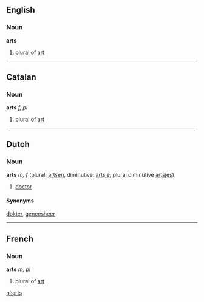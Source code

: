 ==English==
=== Noun ===
'''arts''' 

#plural of [[art]]

----

== Catalan ==
=== Noun ===

'''arts''' ''f, pl''

#plural of [[art]]

----
== Dutch ==
===Noun===
'''arts''' ''m, f'' (plural: [[artsen]], diminutive: [[artsje]], plural diminutive [[artsjes]])

# [[doctor]]

==== Synonyms ====

[[dokter]], [[geneesheer]]

----
== French ==
=== Noun ===
'''arts''' ''m, pl''

#plural of [[art]]

[[nl:arts]]